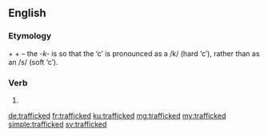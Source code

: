 ==English==

===Etymology===
{{term|traffic|lang=en}} + {{term|-k-|lang=en}} + {{term|-ed|lang=en}} – the ''-k-'' is so that the ‘c’ is pronounced as a /k/ (hard ‘c’), rather than as an /s/ (soft ‘c’).

===Verb===
{{head|en|verb form}}

# {{en-past of|traffic}}

[[de:trafficked]]
[[fr:trafficked]]
[[ku:trafficked]]
[[mg:trafficked]]
[[my:trafficked]]
[[simple:trafficked]]
[[sv:trafficked]]